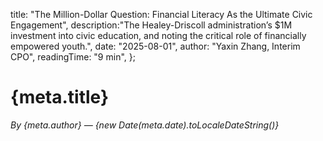   title: "The Million-Dollar Question: Financial Literacy As the Ultimate Civic Engagement",
  description:"The Healey-Driscoll administration’s $1M investment into civic education, and noting the critical role of financially empowered youth.",
  date: "2025-08-01",
  author: "Yaxin Zhang, Interim CPO",
  readingTime: "9 min",
};

# {meta.title}

*By {meta.author} — {new Date(meta.date).toLocaleDateString()}*

